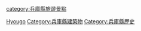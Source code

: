 {{日本行政區劃分類導航|城堡}}
{{Commonscat|Castles in Hyogo prefecture}}

[[Category:日本各都道府縣城堡|Hyougo]]
[[Category:兵庫縣建築物|Category:兵庫縣建築物]]
[[category:兵庫縣旅遊景點|category:兵庫縣旅遊景點]]
[[Category:兵庫縣歷史|Category:兵庫縣歷史]]